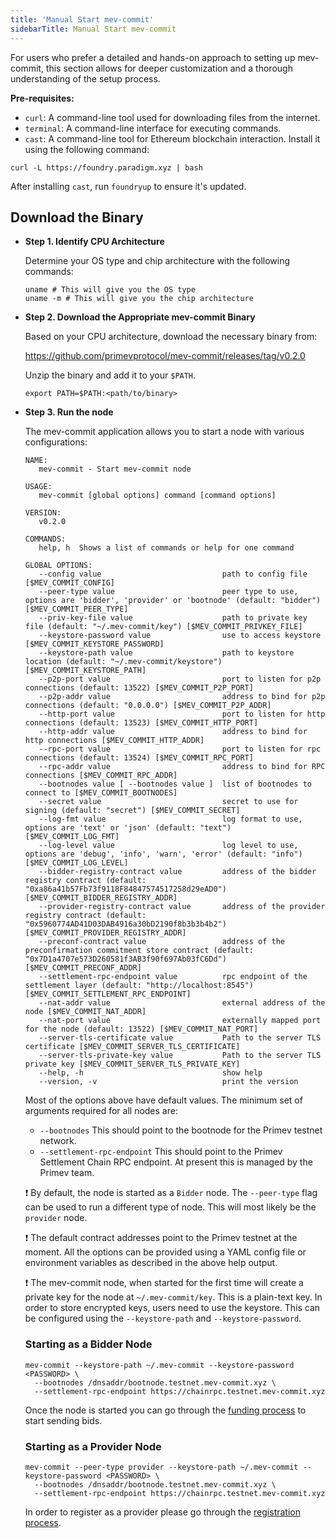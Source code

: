 ```yaml
---
title: 'Manual Start mev-commit'
sidebarTitle: Manual Start mev-commit
---
```


For users who prefer a detailed and hands-on approach to setting up mev-commit, this section allows for deeper customization and a thorough understanding of the setup process.

**Pre-requisites:**

- `curl`: A command-line tool used for downloading files from the internet.
- `terminal`: A command-line interface for executing commands.
- `cast`: A command-line tool for Ethereum blockchain interaction. Install it using the following command:

```shell ❯_ terminal
curl -L https://foundry.paradigm.xyz | bash
```

After installing `cast`, run `foundryup` to ensure it's updated.

## Download the Binary

- **Step 1. Identify CPU Architecture**

  Determine your OS type and chip architecture with the following commands:

  ```shell ❯_ terminal
  uname # This will give you the OS type
  uname -m # This will give you the chip architecture
  ```

- **Step 2. Download the Appropriate mev-commit Binary**

  Based on your CPU architecture, download the necessary binary from:

  https://github.com/primevprotocol/mev-commit/releases/tag/v0.2.0

  Unzip the binary and add it to your `$PATH`.
  ```shell
  export PATH=$PATH:<path/to/binary>
  ```
- **Step 3. Run the node**

  The mev-commit application allows you to start a node with various configurations:

  ```shell
  NAME:
     mev-commit - Start mev-commit node

  USAGE:
     mev-commit [global options] command [command options]

  VERSION:
     v0.2.0

  COMMANDS:
     help, h  Shows a list of commands or help for one command

  GLOBAL OPTIONS:
     --config value                           path to config file [$MEV_COMMIT_CONFIG]
     --peer-type value                        peer type to use, options are 'bidder', 'provider' or 'bootnode' (default: "bidder") [$MEV_COMMIT_PEER_TYPE]
     --priv-key-file value                    path to private key file (default: "~/.mev-commit/key") [$MEV_COMMIT_PRIVKEY_FILE]
     --keystore-password value                use to access keystore [$MEV_COMMIT_KEYSTORE_PASSWORD]
     --keystore-path value                    path to keystore location (default: "~/.mev-commit/keystore") [$MEV_COMMIT_KEYSTORE_PATH]
     --p2p-port value                         port to listen for p2p connections (default: 13522) [$MEV_COMMIT_P2P_PORT]
     --p2p-addr value                         address to bind for p2p connections (default: "0.0.0.0") [$MEV_COMMIT_P2P_ADDR]
     --http-port value                        port to listen for http connections (default: 13523) [$MEV_COMMIT_HTTP_PORT]
     --http-addr value                        address to bind for http connections [$MEV_COMMIT_HTTP_ADDR]
     --rpc-port value                         port to listen for rpc connections (default: 13524) [$MEV_COMMIT_RPC_PORT]
     --rpc-addr value                         address to bind for RPC connections [$MEV_COMMIT_RPC_ADDR]
     --bootnodes value [ --bootnodes value ]  list of bootnodes to connect to [$MEV_COMMIT_BOOTNODES]
     --secret value                           secret to use for signing (default: "secret") [$MEV_COMMIT_SECRET]
     --log-fmt value                          log format to use, options are 'text' or 'json' (default: "text") [$MEV_COMMIT_LOG_FMT]
     --log-level value                        log level to use, options are 'debug', 'info', 'warn', 'error' (default: "info") [$MEV_COMMIT_LOG_LEVEL]
     --bidder-registry-contract value         address of the bidder registry contract (default: "0xa86a41b57Fb73f9118F84847574517258d29eAD0") [$MEV_COMMIT_BIDDER_REGISTRY_ADDR]
     --provider-registry-contract value       address of the provider registry contract (default: "0x5960774AD41D03DAB4916a30bD2190f8b3b3b4b2") [$MEV_COMMIT_PROVIDER_REGISTRY_ADDR]
     --preconf-contract value                 address of the preconfirmation commitment store contract (default: "0x7D1a4707e573D260581f3AB3f90f697Ab03fC6Dd") [$MEV_COMMIT_PRECONF_ADDR]
     --settlement-rpc-endpoint value          rpc endpoint of the settlement layer (default: "http://localhost:8545") [$MEV_COMMIT_SETTLEMENT_RPC_ENDPOINT]
     --nat-addr value                         external address of the node [$MEV_COMMIT_NAT_ADDR]
     --nat-port value                         externally mapped port for the node (default: 13522) [$MEV_COMMIT_NAT_PORT]
     --server-tls-certificate value           Path to the server TLS certificate [$MEV_COMMIT_SERVER_TLS_CERTIFICATE]
     --server-tls-private-key value           Path to the server TLS private key [$MEV_COMMIT_SERVER_TLS_PRIVATE_KEY]
     --help, -h                               show help
     --version, -v                            print the version
  ```

  Most of the options above have default values. The minimum set of arguments required for all nodes are:

  - `--bootnodes`               This should point to the bootnode for the Primev testnet network.
  - `--settlement-rpc-endpoint` This should point to the Primev Settlement Chain RPC endpoint. At present this is managed by the Primev team.


  ❗ By default, the node is started as a `Bidder` node. The `--peer-type` flag can be used to run a different type of node. This will most likely be the `provider` node.

  ❗ The default contract addresses point to the Primev testnet at the moment. All the options can be provided using a YAML config file or environment variables as described in the above help output.

  ❗ The mev-commit node, when started for the first time will create a private key for the node at `~/.mev-commit/key`. This is a plain-text key. In order to store encrypted keys, users need to use the keystore. This can be configured using the `--keystore-path` and `--keystore-password`.

  ### Starting as a Bidder Node
  ```shell
  mev-commit --keystore-path ~/.mev-commit --keystore-password <PASSWORD> \
	--bootnodes /dnsaddr/bootnode.testnet.mev-commit.xyz \
	--settlement-rpc-endpoint https://chainrpc.testnet.mev-commit.xyz
  ```

  Once the node is started you can go through the [funding process](https://docs.primev.xyz/get-started/bidders/fund-node) to start sending bids.

  ### Starting as a Provider Node
  ```shell
  mev-commit --peer-type provider --keystore-path ~/.mev-commit --keystore-password <PASSWORD> \
	--bootnodes /dnsaddr/bootnode.testnet.mev-commit.xyz \
	--settlement-rpc-endpoint https://chainrpc.testnet.mev-commit.xyz
  ```

  In order to register as a provider please go through the [registration process](https://docs.primev.xyz/get-started/providers/register-a-provider).
